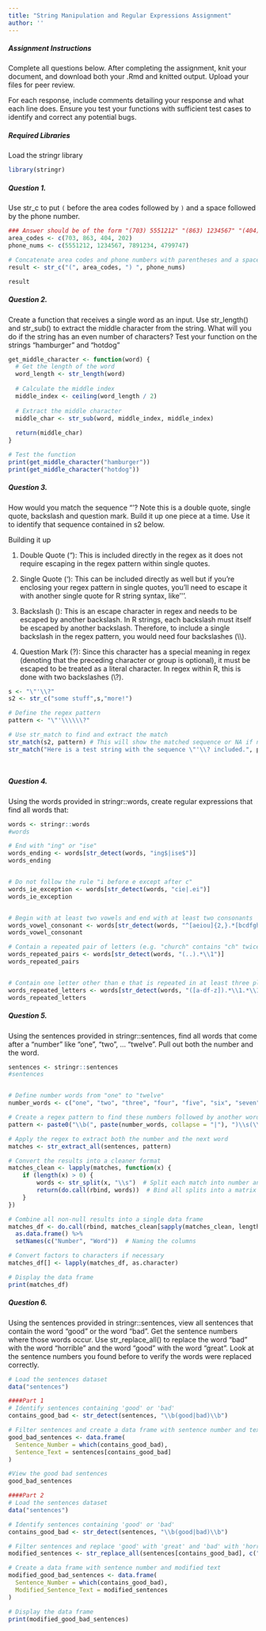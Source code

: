 ---
title: "String Manipulation and Regular Expressions Assignment"
author: ''
---
##### Assignment Instructions

Complete all questions below. After completing the assignment, knit your document, and download both your .Rmd and knitted output. Upload your files for peer review. 

For each response, include comments detailing your response and what each line does. Ensure you test your functions with sufficient test cases to identify and correct any potential bugs.

##### Required Libraries

Load the stringr library

```{r libraries}

library(stringr)

```

##### Question 1.

Use str_c to put `(` before the area codes followed by `)` and a space followed by the phone number. 

```{r question-1-response}

### Answer should be of the form "(703) 5551212" "(863) 1234567" "(404) 7891234" "(202) 4799747"
area_codes <- c(703, 863, 404, 202)
phone_nums <- c(5551212, 1234567, 7891234, 4799747)

# Concatenate area codes and phone numbers with parentheses and a space
result <- str_c("(", area_codes, ") ", phone_nums)

result

```

##### Question 2.

Create a function that receives a single word as an input. Use str_length() and str_sub() to extract the middle character from the string. What will you do if the string has an even number of characters? Test your function on the strings “hamburger” and “hotdog”

```{r quetsion-2-response}

get_middle_character <- function(word) {
  # Get the length of the word
  word_length <- str_length(word)
  
  # Calculate the middle index
  middle_index <- ceiling(word_length / 2)
  
  # Extract the middle character
  middle_char <- str_sub(word, middle_index, middle_index)
  
  return(middle_char)
}

# Test the function
print(get_middle_character("hamburger"))
print(get_middle_character("hotdog"))

```

##### Question 3. 

How would you match the sequence "’\? Note this is a double quote, single quote, backslash and question mark. Build it up one piece at a time. Use it to identify that sequence contained in s2 below.

Building it up

1. Double Quote ("): This is included directly in the regex as it does not require escaping in the regex pattern within single quotes.

2. Single Quote ('): This can be included directly as well but if you're enclosing your regex pattern in single quotes, you'll need to escape it with another single quote for R string syntax, like '\''.

3. Backslash (\): This is an escape character in regex and needs to be escaped by another backslash. In R strings, each backslash must itself be escaped by another backslash. Therefore, to include a single backslash in the regex pattern, you would need four backslashes (\\\\).

4. Question Mark (?): Since this character has a special meaning in regex (denoting that the preceding character or group is optional), it must be escaped to be treated as a literal character. In regex within R, this is done with two backslashes (\\?).

```{r question-3-response}

s <- "\"'\\?"
s2 <- str_c("some stuff",s,"more!")

# Define the regex pattern
pattern <- "\"'\\\\\\?"

# Use str_match to find and extract the match
str_match(s2, pattern) # This will show the matched sequence or NA if no match is found
str_match("Here is a test string with the sequence \"'\\? included.", pattern) # This will show the matched sequence or NA if no match is found




```

##### Question 4. 

Using the words provided in stringr::words, create regular expressions that find all words that:

```{r question-4-response}

words <- stringr::words
#words

# End with "ing" or "ise"
words_ending <- words[str_detect(words, "ing$|ise$")]
words_ending


# Do not follow the rule "i before e except after c"
words_ie_exception <- words[str_detect(words, "cie|.ei")]
words_ie_exception


# Begin with at least two vowels and end with at least two consonants
words_vowel_consonant <- words[str_detect(words, "^[aeiou]{2,}.*[bcdfghjklmnpqrstvwxyz]{2,}$")]
words_vowel_consonant

# Contain a repeated pair of letters (e.g. "church" contains "ch" twice)
words_repeated_pairs <- words[str_detect(words, "(..).*\\1")]
words_repeated_pairs


# Contain one letter other than e that is repeated in at least three places (e.g. “appropriate” contains three “p”s.)
words_repeated_letters <- words[str_detect(words, "([a-df-z]).*\\1.*\\1")]
words_repeated_letters


```

##### Question 5. 

Using the sentences provided in stringr::sentences, find all words that come after a “number” like “one”, “two”, … “twelve”. Pull out both the number and the word.

```{r question-5-response}

sentences <- stringr::sentences
#sentences


# Define number words from "one" to "twelve"
number_words <- c("one", "two", "three", "four", "five", "six", "seven", "eight", "nine", "ten", "eleven", "twelve")

# Create a regex pattern to find these numbers followed by another word
pattern <- paste0("\\b(", paste(number_words, collapse = "|"), ")\\s(\\w+)")

# Apply the regex to extract both the number and the next word
matches <- str_extract_all(sentences, pattern)

# Convert the results into a cleaner format
matches_clean <- lapply(matches, function(x) {
    if (length(x) > 0) {
        words <- str_split(x, "\\s")  # Split each match into number and word
        return(do.call(rbind, words))  # Bind all splits into a matrix
    }
})

# Combine all non-null results into a single data frame
matches_df <- do.call(rbind, matches_clean[sapply(matches_clean, length) > 0]) %>%
  as.data.frame() %>%
  setNames(c("Number", "Word"))  # Naming the columns

# Convert factors to characters if necessary
matches_df[] <- lapply(matches_df, as.character)

# Display the data frame
print(matches_df)


```

##### Question 6. 

Using the sentences provided in stringr::sentences, view all sentences that contain the word “good” or the word “bad”. Get the sentence numbers where those words occur. Use str_replace_all() to replace the word “bad” with the word “horrible” and the word “good” with the word “great”. Look at the sentence numbers you found before to verify the words were replaced correctly.

```{r question-6-response}

# Load the sentences dataset
data("sentences")

####Part 1
# Identify sentences containing 'good' or 'bad'
contains_good_bad <- str_detect(sentences, "\\b(good|bad)\\b")

# Filter sentences and create a data frame with sentence number and text
good_bad_sentences <- data.frame(
  Sentence_Number = which(contains_good_bad),
  Sentence_Text = sentences[contains_good_bad]
)

#View the good bad sentences
good_bad_sentences

####Part 2
# Load the sentences dataset
data("sentences")

# Identify sentences containing 'good' or 'bad'
contains_good_bad <- str_detect(sentences, "\\b(good|bad)\\b")

# Filter sentences and replace 'good' with 'great' and 'bad' with 'horrible'
modified_sentences <- str_replace_all(sentences[contains_good_bad], c("bad" = "horrible", "good" = "great"))

# Create a data frame with sentence number and modified text
modified_good_bad_sentences <- data.frame(
  Sentence_Number = which(contains_good_bad),
  Modified_Sentence_Text = modified_sentences
)

# Display the data frame
print(modified_good_bad_sentences)

```
